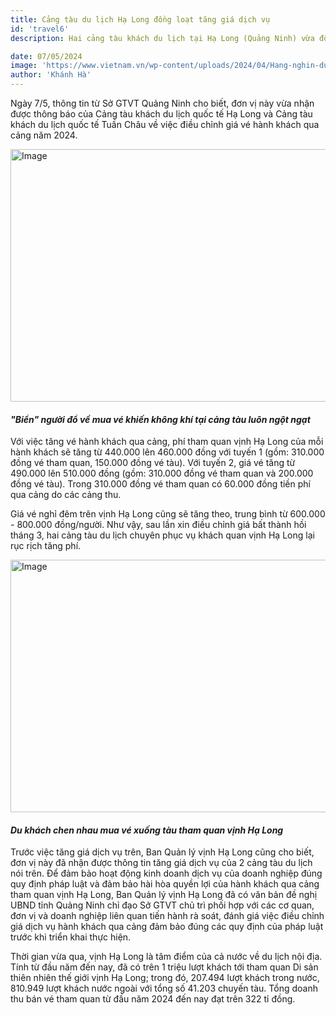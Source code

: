 ```yaml
---
title: Cảng tàu du lịch Hạ Long đồng loạt tăng giá dịch vụ
id: 'travel6'
description: Hai cảng tàu khách du lịch tại Hạ Long (Quảng Ninh) vừa đồng loạt thông báo tăng giá dịch vụ từ ngày 1/6.

date: 07/05/2024
image: 'https://www.vietnam.vn/wp-content/uploads/2024/04/Hang-nghin-du-khach-chen-nhau-mua-ve-tham-quan.jpg'
author: 'Khánh Hà'
---
```


Ngày 7/5, thông tin từ Sở GTVT Quảng Ninh cho biết, đơn vị này vừa nhận được thông báo của Cảng tàu khách du lịch quốc tế Hạ Long và Cảng tàu khách du lịch quốc tế Tuần Châu về việc điều chỉnh giá vé hành khách qua cảng năm 2024.

<Image
	className="!w-full"
	src="https://www.vietnam.vn/wp-content/uploads/2024/04/Hang-nghin-du-khach-chen-nhau-mua-ve-tham-quan.jpg"
	width="718"
	height="404"
	alt="Image"
/>
#### _"Biển" người đổ về mua vé khiến không khí tại cảng tàu luôn ngột ngạt_

Với việc tăng vé hành khách qua cảng, phí tham quan vịnh Hạ Long của mỗi hành khách sẽ tăng từ 440.000 lên 460.000 đồng với tuyến 1 (gồm: 310.000 đồng vé tham quan, 150.000 đồng vé tàu). Với tuyến 2, giá vé tăng từ 490.000 lên 510.000 đồng (gồm: 310.000 đồng vé tham quan và 200.000 đồng vé tàu). Trong 310.000 đồng vé tham quan có 60.000 đồng tiền phí qua cảng do các cảng thu.

Giá vé nghỉ đêm trên vịnh Hạ Long cũng sẽ tăng theo, trung bình từ 600.000 - 800.000 đồng/người.
Như vậy, sau lần xin điều chỉnh giá bất thành hồi tháng 3, hai cảng tàu du lịch chuyên phục vụ khách quan vịnh Hạ Long lại rục rịch tăng phí.

<Image
	className="!w-full"
	src="https://www.vietnam.vn/wp-content/uploads/2024/04/1714431025_130_Hang-nghin-du-khach-chen-nhau-mua-ve-tham-quan.jpg"
	width="718"
	height="404"
	alt="Image"
/>
#### _Du khách chen nhau mua vé xuống tàu tham quan vịnh Hạ Long_

Trước việc tăng giá dịch vụ trên, Ban Quản lý vịnh Hạ Long cũng cho biết, đơn vị này đã nhận được thông tin tăng giá dịch vụ của 2 cảng tàu du lịch nói trên. Để đảm bảo hoạt động kinh doanh dịch vụ của doanh nghiệp đúng quy định pháp luật và đảm bảo hài hòa quyền lợi của hành khách qua cảng tham quan vịnh Hạ Long, Ban Quản lý vịnh Hạ Long đã có văn bản đề nghị UBND tỉnh Quảng Ninh chỉ đạo Sở GTVT chủ trì phối hợp với các cơ quan, đơn vị và doanh nghiệp liên quan tiến hành rà soát, đánh giá việc điều chỉnh giá dịch vụ hành khách qua cảng đảm bảo đúng các quy định của pháp luật trước khi triển khai thực hiện.

Thời gian vừa qua, vịnh Hạ Long là tâm điểm của cả nước về du lịch nội địa. Tính từ đầu năm đến nay, đã có trên 1 triệu lượt khách tới tham quan Di sản thiên nhiên thế giới vịnh Hạ Long; trong đó, 207.494 lượt khách trong nước, 810.949 lượt khách nước ngoài với tổng số 41.203 chuyến tàu. Tổng doanh thu bán vé tham quan từ đầu năm 2024 đến nay đạt trên 322 tỉ đồng.
